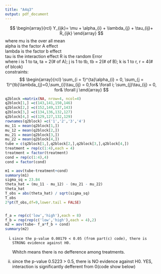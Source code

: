 ```yaml
---
title: "A4q3"
output: pdf_document
---
```



\subsection{Part a}
$$
\begin{array}{rcl}
Y_{ijk}= \mu + \alpha_{i} + \lambda_{j} + 	\tau_{ij}+  R_{ijk}
\end{array}
$$
where mu is the over all mean  
alpha is the factor A  effect  
lambda is the factor b  effect  
tau is the interaction effect
R is the random Error  
where i is 1 to ta, ta = 2(# of A); j is 1 to tb, tb = 2(# of B); k is 1 to r, r = 4(# of blcok)  
constraints:
$$
\begin{array}{rcl}
\sum_{i = 1}^{ta}\alpha_{i} = 0,  \sum_{j = 1}^{tb}\lambda_{j}=0,\sum_{i}\tau_{ij} = 0,for& \forall i; \sum_{j}\tau_{ij} = 0, for& \forall j
\end{array}
$$
\subsection{Part b}


\subsection{Part c}
```r
q2block =matrix(NA, nrow=4, ncol=4)
q2block[1,] =c(143,141,150,146)
q2block[2,] =c(152,149,137,143)
q2block[3,] =c(134,136,132,127)
q2block[4,] =c(129,127,132,129)
rownames(q2block) =c('1','2','3','4')
mu_11 = mean(q2block[1,])
mu_12 = mean(q2block[2,])
mu_21 = mean(q2block[3,])
mu_22 = mean(q2block[4,])
tube = c(q2block[1,],q2block[2,],q2block[3,],q2block[4,])
treatment = rep(c(1:4),each = 4)
treatment = factor(treatment)
cond = rep(c(1:4),4)
cond = factor(cond)

m1 = aov(tube~treatment+cond)
summary(m1)
sigma_sq = 23.84
theta_hat = (mu_11 - mu_12) - (mu_21 - mu_22)
theta_hat
T_obs = abs(theta_hat) / sqrt(sigma_sq)
T_obs
2*pt(T_obs,df=9,lower.tail = FALSE)


f_a = rep(c('low','high'),each = 8)
f_b = rep(rep(c('low','high'),each = 4),2)
m2 = aov(tube~ f_a*f_b + cond)
summary(m2)
```
\subsection{Part d}
(i)     since the p-value 0.00179 < 0.05 (from part(c) code), there is STRONG evidence against H0.  
Whitch means there is no defference among treatments.

(ii)    since the p-value 0.5223 > 0.5, there is NO evidence against H0.
YES, interaction is significantly defferent from 0(code show below)
